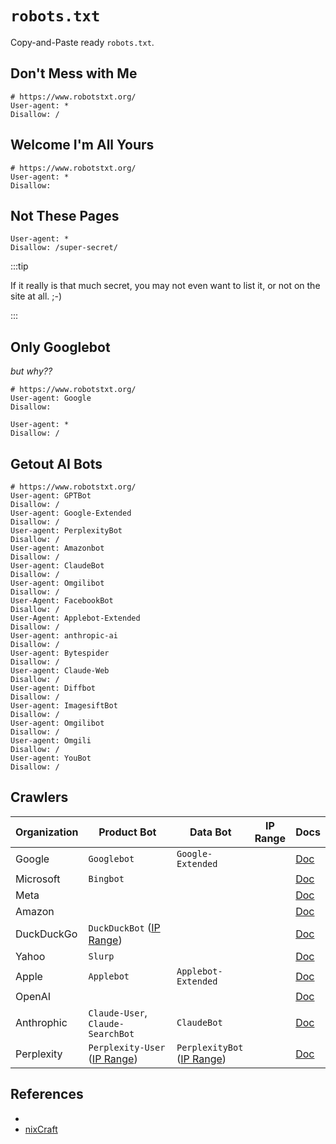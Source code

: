
# `robots.txt`

Copy-and-Paste ready `robots.txt`.

## Don't Mess with Me

```
# https://www.robotstxt.org/
User-agent: *
Disallow: /
```

## Welcome I'm All Yours

```
# https://www.robotstxt.org/
User-agent: *
Disallow:
```

## Not These Pages

```
User-agent: *
Disallow: /super-secret/
```

:::tip

If it really is that much secret, you may not even want to list it, or not on the site at all. ;-)

:::

## Only Googlebot

_but why??_

```
# https://www.robotstxt.org/
User-agent: Google
Disallow:

User-agent: *
Disallow: /
```

## Getout AI Bots

```
# https://www.robotstxt.org/
User-agent: GPTBot
Disallow: /
User-agent: Google-Extended
Disallow: /
User-agent: PerplexityBot
Disallow: /
User-agent: Amazonbot
Disallow: /
User-agent: ClaudeBot
Disallow: /
User-agent: Omgilibot
Disallow: /
User-Agent: FacebookBot
Disallow: /
User-Agent: Applebot-Extended
Disallow: /
User-agent: anthropic-ai
Disallow: /
User-agent: Bytespider
Disallow: /
User-agent: Claude-Web
Disallow: /
User-agent: Diffbot
Disallow: /
User-agent: ImagesiftBot
Disallow: /
User-agent: Omgilibot
Disallow: /
User-agent: Omgili
Disallow: /
User-agent: YouBot
Disallow: /
```

## Crawlers

| Organization | Product Bot                                                                     | Data Bot                                                                    | IP Range | Docs                                                                                                                                      |
| ------------ | ------------------------------------------------------------------------------- | --------------------------------------------------------------------------- | -------- | ----------------------------------------------------------------------------------------------------------------------------------------- |
| Google       | `Googlebot`                                                                     | `Google-Extended`                                                           |          | [Doc](https://developers.google.com/search/docs/crawling-indexing/googlebot)                                                              |
| Microsoft    | `Bingbot`                                                                       |                                                                             |          | [Doc](https://www.bing.com/webmasters/help/how-to-create-a-robotstxt-file-cb7c31ec)                                                       |
| Meta         |                                                                                 |                                                                             |          | [Doc](https://developers.facebook.com/docs/sharing/webmasters/web-crawlers/)                                                              |
| Amazon       |                                                                                 |                                                                             |          | [Doc](https://developer.amazon.com/amazonbot)                                                                                             |
| DuckDuckGo   | `DuckDuckBot` ([IP Range](https://duckduckgo.com/duckduckbot.json))             |                                                                             |          | [Doc](https://duckduckgo.com/duckduckgo-help-pages/results/duckduckbot)                                                                   |
| Yahoo        | `Slurp`                                                                         |                                                                             |          | [Doc](https://help.yahoo.com/kb/SLN22600.html)                                                                                            |
| Apple        | `Applebot`                                                                      | `Applebot-Extended`                                                         |          | [Doc](https://support.apple.com/en-us/119829)                                                                                             |
| OpenAI       |                                                                                 |                                                                             |          | [Doc](https://platform.openai.com/docs/bots)                                                                                              |
| Anthrophic   | `Claude-User`, `Claude-SearchBot`                                               | `ClaudeBot`                                                                 |          | [Doc](https://support.anthropic.com/en/articles/8896518-does-anthropic-crawl-data-from-the-web-and-how-can-site-owners-block-the-crawler) |
| Perplexity   | `Perplexity‑User` ([IP Range](https://www.perplexity.com/perplexity-user.json)) | `PerplexityBot` ([IP Range](https://www.perplexity.com/perplexitybot.json)) |          | [Doc](https://docs.perplexity.ai/guides/bots)                                                                                             |

## References

- <GitHubBadge slug="ai-robots-txt/ai.robots.txt" />
- [nixCraft](https://www.cyberciti.biz/web-developer/block-openai-bard-bing-ai-crawler-bots-using-robots-txt-file/)
